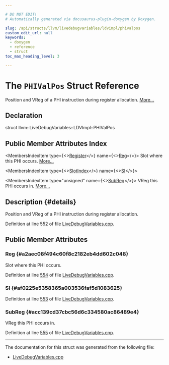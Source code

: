 ```yaml
---

# DO NOT EDIT!
# Automatically generated via docusaurus-plugin-doxygen by Doxygen.

slug: /api/structs/llvm/livedebugvariables/ldvimpl/phivalpos
custom_edit_url: null
keywords:
  - doxygen
  - reference
  - struct
toc_max_heading_level: 3

---
```





# The `PHIValPos` Struct Reference

<DoxygenPage pluginConfig={pluginConfig}>

Position and VReg of a PHI instruction during register allocation. <a href="#details">More...</a>

## Declaration

<CodeBlock>struct llvm::LiveDebugVariables::LDVImpl::PHIValPos</CodeBlock>

## Public Member Attributes Index

<MembersIndex>

<MembersIndexItem
  type={<><a href="/docs/api/classes/llvm/register">Register</a></>}
  name={<><a href="#a2aec08f494c60f8c2182eb4dd602c048">Reg</a></>}>
Slot where this PHI occurs. <a href="#a2aec08f494c60f8c2182eb4dd602c048">More...</a>
</MembersIndexItem>

<MembersIndexItem
  type={<><a href="/docs/api/classes/llvm/slotindex">SlotIndex</a></>}
  name={<><a href="#af0225e5358365a003536faf5d1083625">SI</a></>}>
</MembersIndexItem>

<MembersIndexItem
  type="unsigned"
  name={<><a href="#acc139cd37cbc56d6c334580ac86489e4">SubReg</a></>}>
VReg this PHI occurs in. <a href="#acc139cd37cbc56d6c334580ac86489e4">More...</a>
</MembersIndexItem>

</MembersIndex>

## Description {#details}

Position and VReg of a PHI instruction during register allocation.

Definition at line 552 of file <a href="/docs/api/files/lib/lib/codegen/livedebugvariables-cpp">LiveDebugVariables.cpp</a>.

<SectionDefinition>

## Public Member Attributes

### Reg {#a2aec08f494c60f8c2182eb4dd602c048}

<MemberDefinition
  prototype="Register llvm::LiveDebugVariables::LDVImpl::PHIValPos::Reg">
Slot where this PHI occurs.

Definition at line <a href="/docs/api/files/lib/lib/codegen/livedebugvariables-cpp/#l00554">554</a> of file <a href="/docs/api/files/lib/lib/codegen/livedebugvariables-cpp">LiveDebugVariables.cpp</a>.
</MemberDefinition>

### SI {#af0225e5358365a003536faf5d1083625}

<MemberDefinition
  prototype="SlotIndex llvm::LiveDebugVariables::LDVImpl::PHIValPos::SI">

Definition at line <a href="/docs/api/files/lib/lib/codegen/livedebugvariables-cpp/#l00553">553</a> of file <a href="/docs/api/files/lib/lib/codegen/livedebugvariables-cpp">LiveDebugVariables.cpp</a>.
</MemberDefinition>

### SubReg {#acc139cd37cbc56d6c334580ac86489e4}

<MemberDefinition
  prototype="unsigned llvm::LiveDebugVariables::LDVImpl::PHIValPos::SubReg">
VReg this PHI occurs in.

Definition at line <a href="/docs/api/files/lib/lib/codegen/livedebugvariables-cpp/#l00555">555</a> of file <a href="/docs/api/files/lib/lib/codegen/livedebugvariables-cpp">LiveDebugVariables.cpp</a>.
</MemberDefinition>

</SectionDefinition>

<hr/>

The documentation for this struct was generated from the following file:

<ul>
<li><a href="/docs/api/files/lib/lib/codegen/livedebugvariables-cpp">LiveDebugVariables.cpp</a></li>
</ul>

</DoxygenPage>
